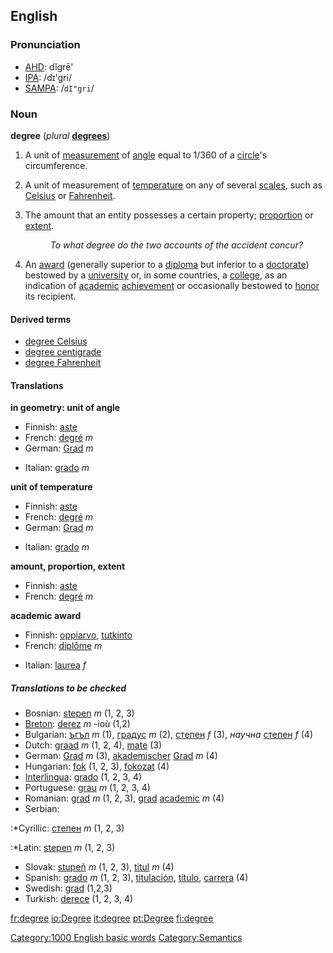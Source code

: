==English==
===Pronunciation===
*[[AHD]]: dĭgrē'
*[[IPA]]: /dɪ'gri/
*[[SAMPA]]: /<tt>dI"gri</tt>/

===Noun===
'''degree'''  (''plural'' '''[[degrees]]''')
#{{geometry}} A unit of [[measurement]] of [[angle]] equal to 1/360 of a [[circle]]'s circumference.
#{{physics}} A unit of measurement of [[temperature]] on any of several [[scales]], such as [[Celsius]] or [[Fahrenheit]].<!--this info belongs at "kelvin", not here: (Note that the [[kelvin]] is a temperature unit without a degree symbol.)-->
#The amount that an entity possesses a certain property; [[proportion]] or [[extent]].
#:''To what degree do the two accounts of the accident concur?''
#An [[award]] (generally superior to a [[diploma]] but inferior to a [[doctorate]]) bestowed by a [[university]] or, in some countries, a [[college]], as an indication of [[academic]] [[achievement]] or occasionally bestowed to [[honor]] its recipient.<!-- Could be used (if not correctly) to describe any [[undergraduate]] or [[postgraduate]] training.-->

====Derived terms====
*[[degree Celsius]]
*[[degree centigrade]]
*[[degree Fahrenheit]]

====Translations====

'''in geometry: unit of angle'''
{{top}}
*Finnish: [[aste#Finnish|aste]]
*French: [[degré]] ''m''
*German: [[Grad]] ''m''
{{mid}}
*Italian: [[grado]] ''m''
{{bottom}}

'''unit of temperature'''
{{top}}
*Finnish: [[aste#Finnish|aste]]
*French: [[degré]] ''m''
*German: [[Grad]] ''m''
{{mid}}
*Italian: [[grado]] ''m''
{{bottom}}

'''amount, proportion, extent'''
{{top}}
*Finnish: [[aste#Finnish|aste]]
*French: [[degré]] ''m''
{{mid}}
{{bottom}}

'''academic award'''
{{top}}
*Finnish: [[oppiarvo]], [[tutkinto]]
*French: [[diplôme]] ''m''
{{mid}}
*Italian: [[laurea]] ''f''
{{bottom}}

=====Translations to be checked=====
<!--Remove this section once all of the translations below have been moved into the tables above.-->
{{checktrans}}

*Bosnian: [[stepen]] ''m'' (1, 2, 3)
*[[Breton]]: [[derez]] ''m'' -ioù (1,2)
*Bulgarian: [[ъгъл]] ''m'' (1), [[градус]] ''m'' (2), [[степен]] ''f'' (3), ''научна'' [[степен]] ''f'' (4)
*Dutch: [[graad]] ''m'' (1, 2, 4), [[mate]] (3)
*German: [[Grad]] ''m'' (3), [[akademischer]] [[Grad]] ''m'' (4)
*Hungarian: [[fok]] (1, 2, 3), [[fokozat]] (4)
*[[Interlingua]]: [[grado#Interlingua|grado]] (1, 2, 3, 4)
*Portuguese: [[grau]] ''m'' (1, 2, 3, 4)
*Romanian: [[grad#Romanian|grad]] ''m'' (1, 2, 3), [[grad#Romanian|grad]] [[academic#Romanian|academic]] ''m'' (4)
*Serbian:
:*Cyrillic: [[степен]] ''m'' (1, 2, 3)
:*Latin: [[stepen]] ''m'' (1, 2, 3)
*Slovak: [[stupeň]] ''m'' (1, 2, 3), [[titul]] ''m'' (4)
*Spanish: [[grado#Spanish|grado]] ''m'' (1, 2, 3), [[titulación]], [[título]], [[carrera]] (4) 
*Swedish: [[grad#Swedish|grad]] (1,2,3)
*Turkish: [[derece]] (1, 2, 3, 4)

[[Category:1000 English basic words]]
[[Category:Semantics]]

[[fr:degree]]
[[io:Degree]]
[[it:degree]]
[[pt:Degree]]
[[fi:degree]]